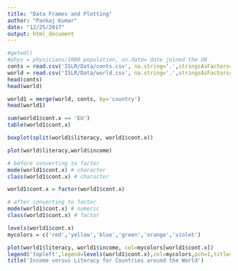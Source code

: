 ```yaml
---
title: "Data Frames and Plotting"
author: "Pankaj Kumar"
date: "12/25/2017"
output: html_document
---
```



```r
#getwd()
#phys = physicians/1000 population, un.date= date joined the UN
conts = read.csv('ISLR/Data/conts.csv', na.string='.',stringsAsFactors=FALSE)
world = read.csv('ISLR/Data/world.csv', na.string='.',stringsAsFactors=FALSE)
head(conts)
head(world)
```

```r
world1 = merge(world, conts, by='country')
head(world1)
```

```r
sum(world1$cont.x == 'EU')
table(world1$cont.x)
```

```r
boxplot(split(world1$literacy, world1$cont.x))
```

```r
plot(world$literacy,world$income)
```

```r
# before converting to factor
mode(world1$cont.x) # character
class(world1$cont.x) # character

world1$cont.x = factor(world1$cont.x)

# after converting to factor
mode(world1$cont.x) # numeric
class(world1$cont.x) # factor

levels(world1$cont.x)
mycolors = c('red','yellow','blue','green','orange','violet')

plot(world1$literacy, world1$income, col=mycolors[world1$cont.x])
legend('topleft',legend=levels(world1$cont.x),col=mycolors,pch=1,title='Continent')
title('Income versus Literacy for Countries around the World')
```








